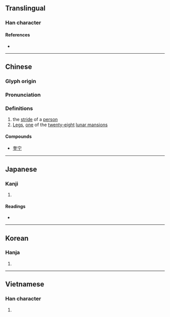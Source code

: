 {{character info/new}}
==Translingual==

===Han character===
{{Han char|rn=37|rad=大|as=06|sn=9|four=40104|canj=KGG|ids=⿱大圭}}

====References====
* {{Han ref|kx=0251.110|dkj=05911|dj=0512.100|hdz=10538.010|uh=594E|ud=22862|bh=ABB6|bd=43958}}

----

==Chinese==
{{zh-forms}}

===Glyph origin===
{{Han etym}}

===Pronunciation===
{{zh-pron
|m=kuí
|c=fui1
|mn=khe
|mc=y
|oc=y
|ma=
|cat=n,pn
}}

===Definitions===
{{zh-hanzi}}

# the [[stride]] of a [[person]]
# [[w:Legs (Chinese constellation)|Legs]], [[one]] of the [[twenty-eight]] [[lunar mansion]]s

====Compounds====
* [[奎宁]]

----

==Japanese==

===Kanji===
{{ja-kanji|grade=|rs=大06}}

# {{defn|lang=ja|sort=大06}}

====Readings====
* {{ja-readings|on=[[けい]] (kei), [[き]] (ki)|kun=[[また]] (mata)}}

----

==Korean==

===Hanja===
{{ko-hanja|hangeul=규|rv=gyu|mr=kyu}}

# {{defn|lang=ko|sort=大06}}

----

==Vietnamese==

===Han character===
{{vi-hantu|[[khuê]]|rs=大06}}

# {{defn|lang=vi|sort=大06}}